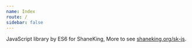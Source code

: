 ```yaml
---
name: Index
route: /
sidebar: false
---
```



JavaScript library by ES6 for ShaneKing, More to see [shaneking.org/sk-js](http://shaneking.org/sk-js).
